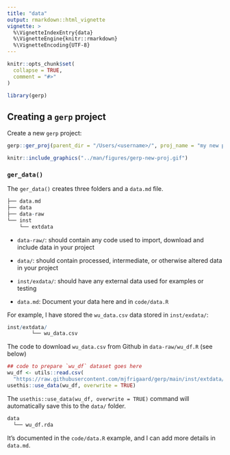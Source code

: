 ```yaml
---
title: "data"
output: rmarkdown::html_vignette
vignette: >
  %\VignetteIndexEntry{data}
  %\VignetteEngine{knitr::rmarkdown}
  %\VignetteEncoding{UTF-8}
---
```


```r
knitr::opts_chunk$set(
  collapse = TRUE,
  comment = "#>"
)
```

```r
library(gerp)
```

## Creating a `gerp` project

Create a new `gerp` project:

```r
gerp::ger_proj(parent_dir = "/Users/<username>/", proj_name = "my new project")
```

```r
knitr::include_graphics("../man/figures/gerp-new-proj.gif")
```

### `ger_data()`

The `ger_data()` creates three folders and a `data.md` file.

```r
├── data.md
├── data
├── data-raw
└── inst
    └── extdata
```

-   `data-raw/`: should contain any code used to import, download and include data in your project

-   `data/`: should contain processed, intermediate, or otherwise altered data in your project

-   `inst/exdata/`: should have any external data used for examples or testing

-   `data.md`: Document your data here and in `code/data.R`

For example, I have stored the `wu_data.csv` data stored in `inst/exdata/`:

```r
inst/extdata/
        └── wu_data.csv
```

The code to download `wu_data.csv` from Github in `data-raw/wu_df.R` (see below)

```r
## code to prepare `wu_df` dataset goes here
wu_df <- utils::read.csv(
  "https://raw.githubusercontent.com/mjfrigaard/gerp/main/inst/extdata/wu_data.csv")
usethis::use_data(wu_df, overwrite = TRUE)
```

The `usethis::use_data(wu_df, overwrite = TRUE)` command will automatically save this to the `data/` folder.

```r
data
  └── wu_df.rda
```

It's documented in the `code/data.R` example, and I can add more details in `data.md`.


